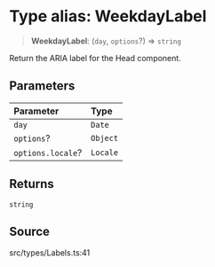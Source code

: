 # Type alias: WeekdayLabel

> **WeekdayLabel**: (`day`, `options`?) => `string`

Return the ARIA label for the Head component.

## Parameters

| Parameter | Type |
| :------ | :------ |
| `day` | `Date` |
| `options`? | `Object` |
| `options.locale`? | `Locale` |

## Returns

`string`

## Source

src/types/Labels.ts:41

